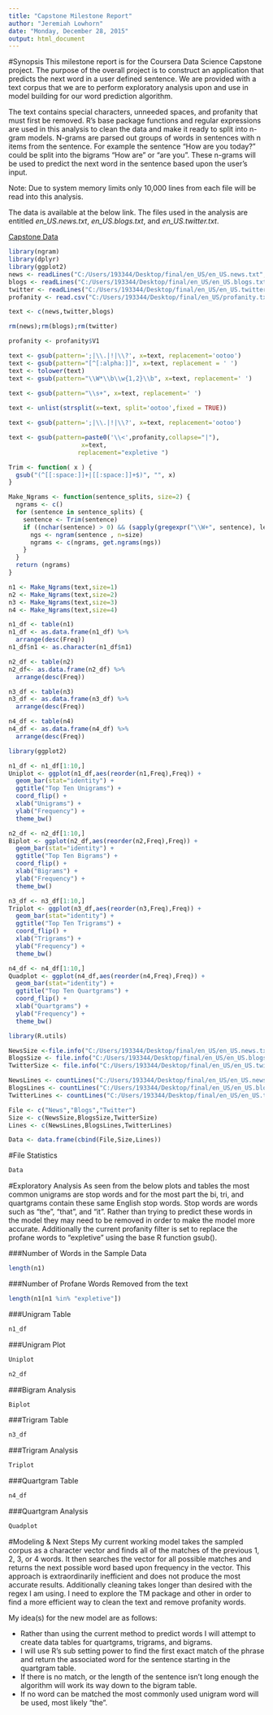```yaml
---
title: "Capstone Milestone Report"
author: "Jeremiah Lowhorn"
date: "Monday, December 28, 2015"
output: html_document
---
```


#Synopsis
This milestone report is for the Coursera Data Science Capstone project. The purpose of the overall project is to construct an application that predicts the next word in a user defined sentence. We are provided with a text corpus that we are to perform exploratory analysis upon and use in model building for our word prediction algorithm. 

The text contains special characters, unneeded spaces, and profanity that must first be removed. R's base package functions and regular expressions are used in this analysis to clean the data and make it ready to split into n-gram models. N-grams are parsed out groups of words in sentences with n items from the sentence. For example the sentence "How are you today?" could be split into the bigrams "How are" or "are you”. These n-grams will be used to predict the next word in the sentence based upon the user's input. 

Note: Due to system memory limits only 10,000 lines from each file will be read into this analysis. 

The data is available at the below link. The files used in the analysis are entitled *en_US.news.txt*, *en_US.blogs.txt*, and *en_US.twitter.txt*.
 
[Capstone Data](https://d396qusza40orc.cloudfront.net/dsscapstone/dataset/Coursera-SwiftKey.zip)

```r
library(ngram)
library(dplyr)
library(ggplot2)
news <- readLines("C:/Users/193344/Desktop/final/en_US/en_US.news.txt", 10000,encoding="UTF-8")
blogs <- readLines("C:/Users/193344/Desktop/final/en_US/en_US.blogs.txt", 10000,encoding="UTF-8")
twitter <- readLines("C:/Users/193344/Desktop/final/en_US/en_US.twitter.txt", 10000,encoding="UTF-8")
profanity <- read.csv("C:/Users/193344/Desktop/final/en_US/profanity.txt", header=FALSE, stringsAsFactors=FALSE)

text <- c(news,twitter,blogs)

rm(news);rm(blogs);rm(twitter)

profanity <- profanity$V1

text <- gsub(pattern=';|\\.|!|\\?', x=text, replacement='ootoo')
text <- gsub(pattern="[^[:alpha:]]", x=text, replacement = ' ')
text <- tolower(text)
text <- gsub(pattern="\\W*\\b\\w{1,2}\\b", x=text, replacement=' ')
  
text <- gsub(pattern="\\s+", x=text, replacement=' ')

text <- unlist(strsplit(x=text, split='ootoo',fixed = TRUE))

text <- gsub(pattern=';|\\.|!|\\?', x=text, replacement='ootoo')

text <- gsub(pattern=paste0('\\<',profanity,collapse="|"),
                    x=text,
                   replacement="expletive ")

Trim <- function( x ) {
  gsub("(^[[:space:]]+|[[:space:]]+$)", "", x)
}

Make_Ngrams <- function(sentence_splits, size=2) {
  ngrams <- c()
  for (sentence in sentence_splits) {
    sentence <- Trim(sentence)
    if ((nchar(sentence) > 0) && (sapply(gregexpr("\\W+", sentence), length) >= size)) {
      ngs <- ngram(sentence , n=size)
      ngrams <- c(ngrams, get.ngrams(ngs))
    }
  }
  return (ngrams)
}

n1 <- Make_Ngrams(text,size=1)
n2 <- Make_Ngrams(text,size=2)
n3 <- Make_Ngrams(text,size=3)
n4 <- Make_Ngrams(text,size=4)

n1_df <- table(n1)
n1_df <- as.data.frame(n1_df) %>%
  arrange(desc(Freq))
n1_df$n1 <- as.character(n1_df$n1)

n2_df <- table(n2)
n2_df<- as.data.frame(n2_df) %>%
  arrange(desc(Freq))

n3_df <- table(n3)
n3_df <- as.data.frame(n3_df) %>%
  arrange(desc(Freq))

n4_df <- table(n4)
n4_df <- as.data.frame(n4_df) %>%
  arrange(desc(Freq))

library(ggplot2)

n1_df <- n1_df[1:10,]
Uniplot <- ggplot(n1_df,aes(reorder(n1,Freq),Freq)) +
  geom_bar(stat="identity") + 
  ggtitle("Top Ten Unigrams") + 
  coord_flip() +
  xlab("Unigrams") + 
  ylab("Frequency") + 
  theme_bw()

n2_df <- n2_df[1:10,]
Biplot <- ggplot(n2_df,aes(reorder(n2,Freq),Freq)) +
  geom_bar(stat="identity") + 
  ggtitle("Top Ten Bigrams") + 
  coord_flip() + 
  xlab("Bigrams") + 
  ylab("Frequency") +
  theme_bw()

n3_df <- n3_df[1:10,]
Triplot <- ggplot(n3_df,aes(reorder(n3,Freq),Freq)) +
  geom_bar(stat="identity") + 
  ggtitle("Top Ten Trigrams") + 
  coord_flip() + 
  xlab("Trigrams") + 
  ylab("Frequency") +
  theme_bw()

n4_df <- n4_df[1:10,]
Quadplot <- ggplot(n4_df,aes(reorder(n4,Freq),Freq)) +
  geom_bar(stat="identity") + 
  ggtitle("Top Ten Quartgrams") + 
  coord_flip() + 
  xlab("Quartgrams") + 
  ylab("Frequency") +
  theme_bw()

library(R.utils)

NewsSize <-file.info("C:/Users/193344/Desktop/final/en_US/en_US.news.txt")$size/(1024*1024)
BlogsSize <- file.info("C:/Users/193344/Desktop/final/en_US/en_US.blogs.txt")$size/(1024*1024)
TwitterSize <- file.info("C:/Users/193344/Desktop/final/en_US/en_US.twitter.txt")$size/(1024*1024)

NewsLines <- countLines("C:/Users/193344/Desktop/final/en_US/en_US.news.txt")
BlogsLines <- countLines("C:/Users/193344/Desktop/final/en_US/en_US.blogs.txt")
TwitterLines <- countLines("C:/Users/193344/Desktop/final/en_US/en_US.twitter.txt")

File <- c("News","Blogs","Twitter")
Size <- c(NewsSize,BlogsSize,TwitterSize)
Lines <- c(NewsLines,BlogsLines,TwitterLines)

Data <- data.frame(cbind(File,Size,Lines))

```


#File Statistics
```r
Data
```

#Exploratory Analysis
As seen from the below plots and tables the most common unigrams are stop words and for the most part the bi, tri, and quartgrams contain these same English stop words. Stop words are words such as "the", "that", and "it". Rather than trying to predict these words in the model they may need to be removed in order to make the model more accurate. Additionally the current profanity filter is set to replace the profane words to "expletive" using the base R function gsub().

###Number of Words in the Sample Data
```r
length(n1)
```

###Number of Profane Words Removed from the text
```r
length(n1[n1 %in% "expletive"])
```

###Unigram Table
```r
n1_df
```

###Unigram Plot
```r
Uniplot
```

```r
n2_df
```

###Bigram Analysis
```r
Biplot
```

###Trigram Table
```r
n3_df
```

###Trigram Analysis
```r
Triplot
```

###Quartgram Table
```r
n4_df
```

###Quartgram Analysis
```r
Quadplot
```

#Modeling & Next Steps
My current working model takes the sampled corpus as a character vector and finds all of the matches of the previous 1, 2, 3, or 4 words. It then searches the vector for all possible matches and returns the next possible word based upon frequency in the vector. This approach is extraordinarily inefficient and does not produce the most accurate results. Additionally cleaning takes longer than desired with the regex I am using. I need to explore the TM package and other in order to find a more efficient way to clean the text and remove profanity words. 

My idea(s) for the new model are as follows:

* Rather than using the current method to predict words I will attempt to create data tables for quartgrams, trigrams, and bigrams. 
* I will use R's sub setting power to find the first exact match of the phrase and return the  associated word for the sentence starting in the quartgram table. 
* If there is no match, or the length of the sentence isn't long enough the algorithm will work its way down to the bigram table. 
* If no word can be matched the most commonly used unigram word will be used, most likely "the".
